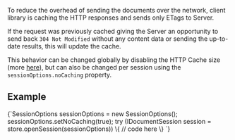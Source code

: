 
To reduce the overhead of sending the documents over the network, 
client library is caching the HTTP responses and sends only ETags to Server. 

If the request was previously cached giving the Server an opportunity to send back `304 Not Modified` 
without any content data or sending the up-to-date results, this will update the cache.  

This behavior can be changed globally by disabling the HTTP Cache size (more [here](../../../client-api/configuration/conventions.mdx#maxhttpcachesize)), 
but can also be changed per session using the `sessionOptions.noCaching` property.

## Example

<TabItem value="disable_caching" label="disable_caching">
<CodeBlock language="java">
{`SessionOptions sessionOptions = new SessionOptions();
sessionOptions.setNoCaching(true);
try (IDocumentSession session = store.openSession(sessionOptions)) \{
    // code here
\}
`}
</CodeBlock>
</TabItem>


